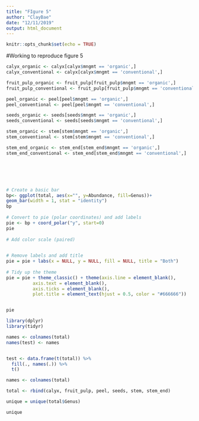 ```yaml
---
title: "FIgure 5"
author: "ClayBae"
date: "12/11/2019"
output: html_document
---
```


```r
knitr::opts_chunk$set(echo = TRUE)
```

#Working to reproduce figure 5


```r
calyx_organic <- calyx[calyx$mngmt == 'organic',]
calyx_conventional <- calyx[calyx$mngmt == 'conventional',]

fruit_pulp_organic <- fruit_pulp[fruit_pulp$mngmt == 'organic',]
fruit_pulp_conventional <- fruit_pulp[fruit_pulp$mngmt == 'conventional',]

peel_organic <- peel[peel$mngmt == 'organic',]
peel_conventional <- peel[peel$mngmt == 'conventional',]

seeds_organic <- seeds[seeds$mngmt == 'organic',]
seeds_conventional <- seeds[seeds$mngmt == 'conventional',]

stem_organic <- stem[stem$mngmt == 'organic',]
stem_conventional <- stem[stem$mngmt == 'conventional',]

stem_end_organic <- stem_end[stem_end$mngmt == 'organic',]
stem_end_conventional <- stem_end[stem_end$mngmt == 'conventional',]







```


```r
# Create a basic bar
bp<- ggplot(total, aes(x="", y=Abundance, fill=Genus))+
geom_bar(width = 1, stat = "identity")
bp
 
# Convert to pie (polar coordinates) and add labels
pie <- bp + coord_polar("y", start=0)
pie
 
# Add color scale (paired)

 
# Remove labels and add title
pie = pie + labs(x = NULL, y = NULL, fill = NULL, title = "Both")
 
# Tidy up the theme
pie = pie + theme_classic() + theme(axis.line = element_blank(),
          axis.text = element_blank(),
          axis.ticks = element_blank(),
          plot.title = element_text(hjust = 0.5, color = "#666666"))


pie

library(dplyr)
library(tidyr)

names <- colnames(total)
names(test) <- names


test <- data.frame(t(total)) %>%
  fill(., names(.)) %>%
  t()

names <- colnames(total)


```


```r
total <- rbind(calyx, fruit_pulp, peel, seeds, stem, stem_end)

unique = unique(total$Genus)

unique
```